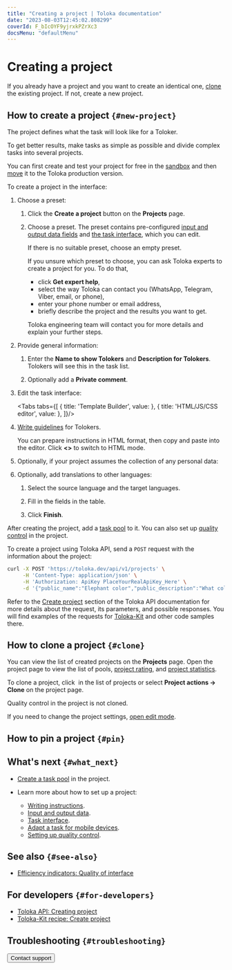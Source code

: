 ```yaml
---
title: "Creating a project | Toloka documentation"
date: "2023-08-03T12:45:02.808299"
coverId: F_bIcOYF9yjrxkPZrXc3
docsMenu: "defaultMenu"
---
```



# Creating a project

If you already have a project and you want to create an identical one, [clone](#clone) the existing project. If not, create a new project.

## How to create a project `{#new-project}`

The project defines what the task will look like for a Toloker.

To get better results, make tasks as simple as possible and divide complex tasks into several projects.

<Note mode="note" title="Note">

You can first create and test your project for free in the [sandbox](/docs/guide/sandbox) and then [move](/docs/guide/sandbox#export) it to the Toloka production version.

</Note>

To create a project in the interface:

1. Choose a preset:

    1. Click the **Create a project** button on the **Projects** page.

    1. Choose a preset. The preset contains pre-configured [input and output data fields](/docs/guide/incoming) and [the task interface](/docs/guide/spec), which you can edit.

        If there is no suitable preset, choose an empty preset.

        <Note mode="tip" title="Tip">

        If you unsure which preset to choose, you can ask Toloka experts to create a project for you. To do that,

        - click **Get expert help**,
        - select the way Toloka can contact you (WhatsApp, Telegram, Viber, email, or phone),
        - enter your phone number or email address,
        - briefly describe the project and the results you want to get.

        Toloka engineering team will contact you for more details and explain your further steps.

        </Note>

1. Provide general information:

    1. Enter the **Name to show Tolokers** and **Description for Tolokers**. Tolokers will see this in the task list.

    1. Optionally add a **Private comment**.

1. Edit the task interface:

    <Tabs tabs={[
      { title: 'Template Builder', value: <ProjectList1/> },
      { title: 'HTML/JS/CSS editor', value: <ProjectList2/> },
    ]}/>

1. [Write guidelines](/docs/guide/instruction) for Tolokers.

    You can prepare instructions in HTML format, then copy and paste into the editor. Click **&lt;&gt;** to switch to HTML mode.

1. Optionally, if your project assumes the collection of any personal data:

    <PersonalData/>

1. Optionally, add translations to other languages:

    1. Select the source language and the target languages.

    1. Fill in the fields in the table.

    1. Click **Finish**.

After creating the project, add a [task pool](/docs/guide/pool-main) to it. You can also set up [quality control](/docs/guide/control) in the project.

<Note mode="tip" title="How to work via Toloka API">

To create a project using Toloka API, send a `POST` request with the information about the project:

```bash
curl -X POST 'https://toloka.dev/api/v1/projects' \
     -H 'Content-Type: application/json' \
     -H 'Authorization: ApiKey PlaceYourRealApiKey_Here' \
     -d '{"public_name":"Elephant color","public_description":"What color is the elephant in the picture?","public_instructions":"<p>Look at the picture and decide what color the elephant is.</p> You can zoom in or out using the buttons:</p> <img src=\"disc/img1.png>\"","private_comment":"My first project","task_spec":{"input_spec":{"image":{"type":"URL","required":true,"hidden":false}},"output_spec":{"result":{"type":"string","required":true,"hidden":false}},"view_spec":{"assets":{"script_urls":["library1.js","library2.js"]},"markup":"<task interface code>","script":"<JavaScript code>","styles":"<CSS code>","settings":{"showSkip":true,"showTimer":true,"showTitle":true,"showSubmit":true,"showFullscreen":true,"showInstructions":true,"showFinish":true,"showMessage":true,"showReward":true}}},"assignments_issuing_type":"AUTOMATED","assignments_automerge_enabled":false,"max_active_assignments_count":15,"quality_control":{"configs":[{"collector_config":{"type":"SKIPPED_IN_ROW_ASSIGNMENTS"},"rules":[{"conditions":[{"key":"skipped_in_row_count","operator":"GTE","value":10}],"action":{"type":"REJECT_ALL_ASSIGNMENTS","parameters":{"public_comment":"Skipped more than 10 task suites in a row"}}}]}]},"localization_config":{"default_language":"EN"}}'
```

Refer to the [Create project](https://toloka.ai/docs/api/api-reference/#post-/projects) section of the Toloka API documentation for more details about the request, its parameters, and possible responses. You will find examples of the requests for [Toloka-Kit](/docs/toloka-kit/) and other code samples there.

</Note>

<ProjectModeration/>

## How to clone a project `{#clone}`

You can view the list of created projects on the **Projects** page. Open the project page to view the list of pools, [project rating](/docs/guide/project_rating_stat), and [project statistics](/docs/guide/project-statistic).

To clone a project, click <img src="https://tlkfrontprod.azureedge.net/portal-production/static/uploaded/images/1675425192399/1675425192399_original_svg.svg" alt="" /> in the list of projects or select **Project actions → Clone** on the project page.

<Note mode="warning" title="Warning">

Quality control in the project is not cloned.

</Note>

If you need to change the project settings, [open edit mode](/docs/guide/edit-project).

## How to pin a project `{#pin}`

<TolokaRequesterSourcePinProject/>

## What's next `{#what_next}`

- [Create a task pool](/docs/guide/pool-main) in the project.
- Learn more about how to set up a project:

    - [Writing instructions](/docs/guide/instruction).
    - [Input and output data](/docs/guide/incoming).
    - [Task interface](/docs/guide/spec).
    - [Adapt a task for mobile devices](/docs/guide/mobile).
    - [Setting up quality control](/docs/guide/project-qa).

## See also `{#see-also}`

- [Efficiency indicators: Quality of interface](/docs/guide/efficiency-metrics/interface-quality)

## For developers `{#for-developers}`

- [Toloka API: Creating project](https://toloka.ai/docs/api/api-reference/#post-/projects)
- [Toloka-Kit recipe: Create project](/docs/toloka-kit/recipes/create-project)

## Troubleshooting `{#troubleshooting}`

<Cut title="General task settings">

<FaqComplexTask/>

<FaqManyClasses/>

<FaqValidationDependingCheckbox/>

<FaqHowManyTasksInSuite/>

</Cut>

<Cut title="Setting up tasks with images">

<FaqIrrelevantProducts/>

<FaqElementsWebPages/>

<FaqSelectingObjects/>

<FaqDifferentAreas/>

<FaqInputDataLabelingImage/>

<FaqMarkTriangles/>

<FaqLargeNumberObjects/>

<FaqControlAreaSelection/>

<FaqPairedImagesComparison/>

</Cut>

<Cut title="Setting up tasks with texts">

<FaqTextClassification/>

<FaqInputOutputTextFields/>

<FaqSimpleSurvey/>

<FaqSurveySingleQuestion/>

</Cut>

<FaqLimitSourcePhoto/>

<Button view="defaultInverse" size="l" type="link" url="/docs/guide/troubleshooting/support?form-source=guide-project">Contact support</Button>